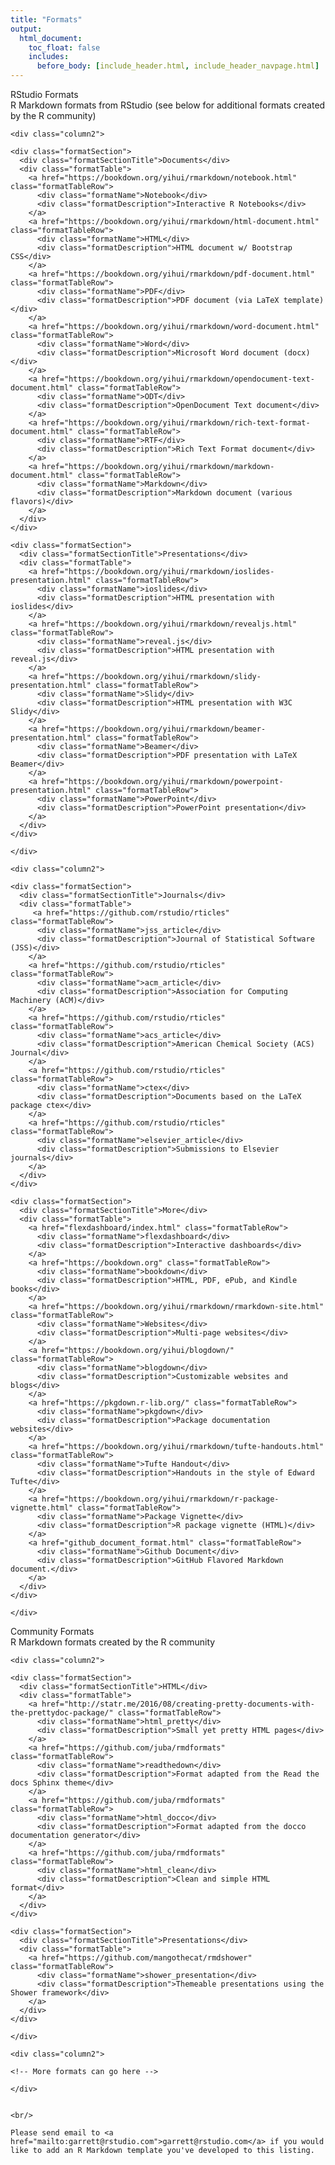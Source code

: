 ```yaml
---
title: "Formats"
output:
  html_document:
    toc_float: false
    includes:
      before_body: [include_header.html, include_header_navpage.html]
---
```


<!--html_preserve-->

<div class="band full">
  <div class="bandContent pageTitle">RStudio Formats</div>
  <div class="bandContent pageIntro">R Markdown formats from RStudio (see below for additional formats created by the R community)</div>
  <div class="bandContent">

  <div class="columns">
    <div class="column2">

    <div class="formatSection">
      <div class="formatSectionTitle">Documents</div>
      <div class="formatTable">
        <a href="https://bookdown.org/yihui/rmarkdown/notebook.html" class="formatTableRow">
          <div class="formatName">Notebook</div>
          <div class="formatDescription">Interactive R Notebooks</div>
        </a>
        <a href="https://bookdown.org/yihui/rmarkdown/html-document.html" class="formatTableRow">
          <div class="formatName">HTML</div>
          <div class="formatDescription">HTML document w/ Bootstrap CSS</div>
        </a>
        <a href="https://bookdown.org/yihui/rmarkdown/pdf-document.html" class="formatTableRow">
          <div class="formatName">PDF</div>
          <div class="formatDescription">PDF document (via LaTeX template)</div>
        </a>
        <a href="https://bookdown.org/yihui/rmarkdown/word-document.html" class="formatTableRow">
          <div class="formatName">Word</div>
          <div class="formatDescription">Microsoft Word document (docx)</div>
        </a>
        <a href="https://bookdown.org/yihui/rmarkdown/opendocument-text-document.html" class="formatTableRow">
          <div class="formatName">ODT</div>
          <div class="formatDescription">OpenDocument Text document</div>
        </a>
        <a href="https://bookdown.org/yihui/rmarkdown/rich-text-format-document.html" class="formatTableRow">
          <div class="formatName">RTF</div>
          <div class="formatDescription">Rich Text Format document</div>
        </a>
        <a href="https://bookdown.org/yihui/rmarkdown/markdown-document.html" class="formatTableRow">
          <div class="formatName">Markdown</div>
          <div class="formatDescription">Markdown document (various flavors)</div>
        </a>
      </div>
    </div>

    <div class="formatSection">
      <div class="formatSectionTitle">Presentations</div>
      <div class="formatTable">
        <a href="https://bookdown.org/yihui/rmarkdown/ioslides-presentation.html" class="formatTableRow">
          <div class="formatName">ioslides</div>
          <div class="formatDescription">HTML presentation with ioslides</div>
        </a>
        <a href="https://bookdown.org/yihui/rmarkdown/revealjs.html" class="formatTableRow">
          <div class="formatName">reveal.js</div>
          <div class="formatDescription">HTML presentation with reveal.js</div>
        </a>
        <a href="https://bookdown.org/yihui/rmarkdown/slidy-presentation.html" class="formatTableRow">
          <div class="formatName">Slidy</div>
          <div class="formatDescription">HTML presentation with W3C Slidy</div>
        </a>
        <a href="https://bookdown.org/yihui/rmarkdown/beamer-presentation.html" class="formatTableRow">
          <div class="formatName">Beamer</div>
          <div class="formatDescription">PDF presentation with LaTeX Beamer</div>
        </a>
        <a href="https://bookdown.org/yihui/rmarkdown/powerpoint-presentation.html" class="formatTableRow">
          <div class="formatName">PowerPoint</div>
          <div class="formatDescription">PowerPoint presentation</div>
        </a>
      </div>
    </div>

    </div>

    <div class="column2">
    
    <div class="formatSection">
      <div class="formatSectionTitle">Journals</div>
      <div class="formatTable">
         <a href="https://github.com/rstudio/rticles" class="formatTableRow">
          <div class="formatName">jss_article</div>
          <div class="formatDescription">Journal of Statistical Software (JSS)</div>
        </a>
        <a href="https://github.com/rstudio/rticles" class="formatTableRow">
          <div class="formatName">acm_article</div>
          <div class="formatDescription">Association for Computing Machinery (ACM)</div>
        </a>
        <a href="https://github.com/rstudio/rticles" class="formatTableRow">
          <div class="formatName">acs_article</div>
          <div class="formatDescription">American Chemical Society (ACS) Journal</div>
        </a>
        <a href="https://github.com/rstudio/rticles" class="formatTableRow">
          <div class="formatName">ctex</div>
          <div class="formatDescription">Documents based on the LaTeX package ctex</div>
        </a>
        <a href="https://github.com/rstudio/rticles" class="formatTableRow">
          <div class="formatName">elsevier_article</div>
          <div class="formatDescription">Submissions to Elsevier journals</div>
        </a>
      </div>
    </div>
    
    <div class="formatSection">
      <div class="formatSectionTitle">More</div>
      <div class="formatTable">
        <a href="flexdashboard/index.html" class="formatTableRow">
          <div class="formatName">flexdashboard</div>
          <div class="formatDescription">Interactive dashboards</div>
        </a>
        <a href="https://bookdown.org" class="formatTableRow">
          <div class="formatName">bookdown</div>
          <div class="formatDescription">HTML, PDF, ePub, and Kindle books</div>
        </a>
        <a href="https://bookdown.org/yihui/rmarkdown/rmarkdown-site.html" class="formatTableRow">
          <div class="formatName">Websites</div>
          <div class="formatDescription">Multi-page websites</div>
        </a>
        <a href="https://bookdown.org/yihui/blogdown/" class="formatTableRow">
          <div class="formatName">blogdown</div>
          <div class="formatDescription">Customizable websites and blogs</div>
        </a>
        <a href="https://pkgdown.r-lib.org/" class="formatTableRow">
          <div class="formatName">pkgdown</div>
          <div class="formatDescription">Package documentation websites</div>
        </a>
        <a href="https://bookdown.org/yihui/rmarkdown/tufte-handouts.html" class="formatTableRow">
          <div class="formatName">Tufte Handout</div>
          <div class="formatDescription">Handouts in the style of Edward Tufte</div>
        </a>
        <a href="https://bookdown.org/yihui/rmarkdown/r-package-vignette.html" class="formatTableRow">
          <div class="formatName">Package Vignette</div>
          <div class="formatDescription">R package vignette (HTML)</div>
        </a>
        <a href="github_document_format.html" class="formatTableRow">
          <div class="formatName">Github Document</div>
          <div class="formatDescription">GitHub Flavored Markdown document.</div>
        </a>
      </div>
    </div>
    
    </div>
    
    
  </div>
  </div>
</div>


<div class="band full">
  <div class="bandContent pageTitle">Community Formats</div>
  <div class="bandContent pageIntro">R Markdown formats created by the R community</div>
  <div class="bandContent">

  <div class="columns">
    <div class="column2">

    <div class="formatSection">
      <div class="formatSectionTitle">HTML</div>
      <div class="formatTable">
        <a href="http://statr.me/2016/08/creating-pretty-documents-with-the-prettydoc-package/" class="formatTableRow">
          <div class="formatName">html_pretty</div>
          <div class="formatDescription">Small yet pretty HTML pages</div>
        </a>
        <a href="https://github.com/juba/rmdformats" class="formatTableRow">
          <div class="formatName">readthedown</div>
          <div class="formatDescription">Format adapted from the Read the docs Sphinx theme</div>
        </a>
        <a href="https://github.com/juba/rmdformats" class="formatTableRow">
          <div class="formatName">html_docco</div>
          <div class="formatDescription">Format adapted from the docco documentation generator</div>
        </a>
        <a href="https://github.com/juba/rmdformats" class="formatTableRow">
          <div class="formatName">html_clean</div>
          <div class="formatDescription">Clean and simple HTML format</div>
        </a>
      </div>
    </div>

    <div class="formatSection">
      <div class="formatSectionTitle">Presentations</div>
      <div class="formatTable">
        <a href="https://github.com/mangothecat/rmdshower" class="formatTableRow">
          <div class="formatName">shower_presentation</div>
          <div class="formatDescription">Themeable presentations using the Shower framework</div>
        </a>
      </div>
    </div>

    </div>

    <div class="column2">
    
    <!-- More formats can go here -->
    
    </div>
    
    
  </div>
  
    <br/>
    
    Please send email to <a href="mailto:garrett@rstudio.com">garrett@rstudio.com</a> if you would like to add an R Markdown template you've developed to this listing.

  
  </div>

</div>


<!--/html_preserve-->
